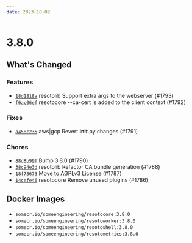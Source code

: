 ```yaml
---
date: 2023-10-02
---
```


# 3.8.0

## What's Changed

### Features

- [`18d1818a`](https://github.com/someengineering/resoto/commit/18d1818a) <span class="badge badge--secondary">resotolib</span> Support extra args to the webserver (#1793)
- [`f6ac06ef`](https://github.com/someengineering/resoto/commit/f6ac06ef) <span class="badge badge--secondary">resotocore</span> --ca-cert is added to the client context (#1792)

### Fixes

- [`a458c235`](https://github.com/someengineering/resoto/commit/a458c235) <span class="badge badge--secondary">aws|gcp</span> Revert **init**.py changes (#1791)

### Chores

- [`88d8b99f`](https://github.com/someengineering/resoto/commit/88d8b99f) Bump 3.8.0 (#1790)
- [`38c94e3d`](https://github.com/someengineering/resoto/commit/38c94e3d) <span class="badge badge--secondary">resotolib</span> Refactor CA bundle generation (#1788)
- [`18f75673`](https://github.com/someengineering/resoto/commit/18f75673) Move to AGPLv3 License (#1787)
- [`14cefe46`](https://github.com/someengineering/resoto/commit/14cefe46) <span class="badge badge--secondary">resotocore</span> Remove unused plugins (#1786)

<!--truncate-->

## Docker Images

- `somecr.io/someengineering/resotocore:3.8.0`
- `somecr.io/someengineering/resotoworker:3.8.0`
- `somecr.io/someengineering/resotoshell:3.8.0`
- `somecr.io/someengineering/resotometrics:3.8.0`
